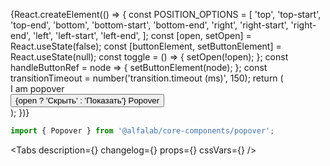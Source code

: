 



<Meta
    title='Компоненты/Popover'
    component={Popover}
/>


<!-- Canvas -->

<Story name='Popover'>
    {React.createElement(() => {
        const POSITION_OPTIONS = [
            'top',
            'top-start',
            'top-end',
            'bottom',
            'bottom-start',
            'bottom-end',
            'right',
            'right-start',
            'right-end',
            'left',
            'left-start',
            'left-end',
        ];
        const [open, setOpen] = React.useState(false);
        const [buttonElement, setButtonElement] = React.useState(null);
        const toggle = () => {
            setOpen(!open);
        };
        const handleButtonRef = node => {
            setButtonElement(node);
        };
        const transitionTimeout = number('transition.timeout (ms)', 150);
        return (
            <div
                style={{
                    width: '100%',
                    height: '300px',
                    display: 'flex',
                    justifyContent: 'center',
                    alignItems: 'center',
                }}
            >
                <Popover
                    anchorElement={buttonElement}
                    useAnchorWidth={boolean('useAnchorWidth', false)}
                    position={select('position', POSITION_OPTIONS, 'bottom')}
                    open={open}
                    transition={{ timeout: transitionTimeout }}
                    offset={[number('offset[0]', 0), number('offset[1]', 0)]}
                    withArrow={boolean('withArrow', false)}
                    withTransition={boolean('withTransition', true)}
                >
                    <div style={{ padding: '15px', width: '156px' }}>I am popover</div>
                </Popover>
                <Button ref={handleButtonRef} onClick={toggle}>
                    {open ? 'Скрыть' : 'Показать'} Popover
                </Button>
            </div>
        );
    })}
</Story>


<!-- Docs -->

<ComponentHeader
    name='Popover'
    version={version}
    package='@alfalab/core-components/popover'
    stage={3}
/>

```jsx
import { Popover } from '@alfalab/core-components/popover';
```

<Tabs
    description={<Description />}
    changelog={<Changelog />}
    props={<Props of={PopoverTS} />}
    cssVars={<CssVars css={styles} />}
/>
